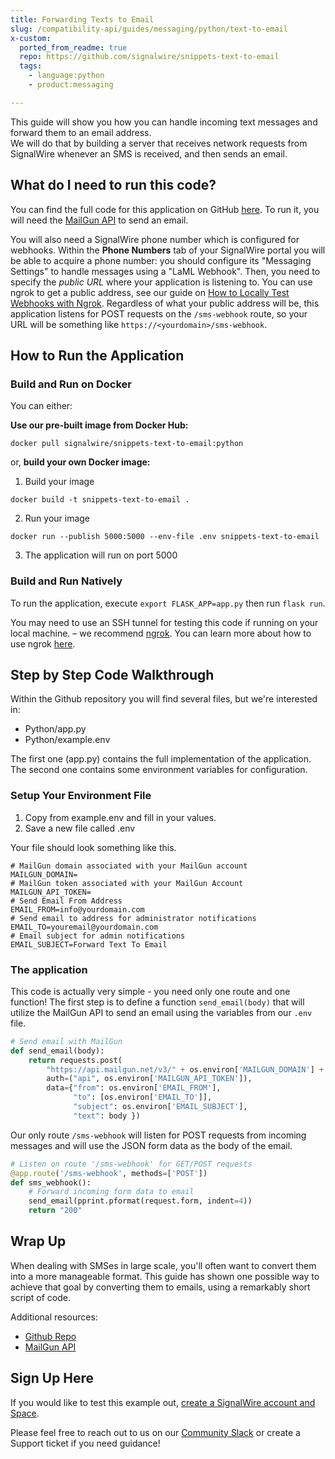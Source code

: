 ```yaml
---
title: Forwarding Texts to Email
slug: /compatibility-api/guides/messaging/python/text-to-email
x-custom:
  ported_from_readme: true
  repo: https://github.com/signalwire/snippets-text-to-email
  tags:
    - language:python
    - product:messaging

---
```


This guide will show you how you can handle incoming text messages and forward them to an email address.  
We will do that by building a server that receives network requests from SignalWire whenever an SMS is received, and then sends an email.

What do I need to run this code?
--------------------------------

You can find the full code for this application on GitHub [here](https://github.com/signalwire/snippets-text-to-email). To run it, you will need the [MailGun API](https://www.mailgun.com/) to send an email.

You will also need a SignalWire phone number which is configured for webhooks. Within the **Phone Numbers** tab of your SignalWire portal you will be able to acquire a phone number: you should configure its "Messaging Settings" to handle messages using a "LaML Webhook". Then, you need to specify the _public URL_ where your application is listening to. You can use ngrok to get a public address, see our guide on [How to Locally Test Webhooks with Ngrok](/platform/basics/guides/technical-troubleshooting/how-to-test-webhooks-with-ngrok). Regardless of what your public address will be, this application listens for POST requests on the `/sms-webhook` route, so your URL will be something like `https://<yourdomain>/sms-webhook`.

How to Run the Application
--------------------------

### Build and Run on Docker

You can either:

**Use our pre-built image from Docker Hub:**

```
docker pull signalwire/snippets-text-to-email:python
```

or, **build your own Docker image:**

1. Build your image

```
docker build -t snippets-text-to-email .
```

2. Run your image

```
docker run --publish 5000:5000 --env-file .env snippets-text-to-email
```

3. The application will run on port 5000

### Build and Run Natively

To run the application, execute `export FLASK_APP=app.py` then run `flask run`.

You may need to use an SSH tunnel for testing this code if running on your local machine. – we recommend [ngrok](https://ngrok.com/). You can learn more about how to use ngrok [here](/platform/basics/guides/technical-troubleshooting/how-to-test-webhooks-with-ngrok). 

Step by Step Code Walkthrough
-----------------------------

Within the Github repository you will find several files, but we're interested in:

- Python/app.py 
- Python/example.env

The first one (app.py) contains the full implementation of the application. The second one contains some environment variables for configuration.

### Setup Your Environment File

1. Copy from example.env and fill in your values.
2. Save a new file called .env

Your file should look something like this.

```
# MailGun domain associated with your MailGun account
MAILGUN_DOMAIN=
# MailGun token associated with your MailGun Account
MAILGUN_API_TOKEN=
# Send Email From Address
EMAIL_FROM=info@yourdomain.com
# Send email to address for administrator notifications
EMAIL_TO=youremail@yourdomain.com
# Email subject for admin notifications
EMAIL_SUBJECT=Forward Text To Email
```

### The application

This code is actually very simple - you need only one route and one function! The first step is to define a function `send_email(body)` that will utilize the MailGun API to send an email using the variables from our `.env` file.

```python
# Send email with MailGun
def send_email(body):
    return requests.post(
        "https://api.mailgun.net/v3/" + os.environ['MAILGUN_DOMAIN'] + "/messages",
        auth=("api", os.environ['MAILGUN_API_TOKEN']),
        data={"from": os.environ['EMAIL_FROM'],
              "to": [os.environ['EMAIL_TO']],
              "subject": os.environ['EMAIL_SUBJECT'],
              "text": body })
```

Our only route `/sms-webhook` will listen for POST requests from incoming messages and will use the JSON form data as the body of the email. 

```python
# Listen on route '/sms-webhook' for GET/POST requests
@app.route('/sms-webhook', methods=['POST'])
def sms_webhook():
    # Forward incoming form data to email
    send_email(pprint.pformat(request.form, indent=4))
    return "200"
```

Wrap Up
-------

When dealing with SMSes in large scale, you'll often want to convert them into a more manageable format. This guide has shown one possible way to achieve that goal by converting them to emails, using a remarkably short script of code.

Additional resources: 

- [Github Repo](https://github.com/signalwire/snippets-text-to-email)
- [MailGun API](https://www.mailgun.com/)

Sign Up Here
------------

If you would like to test this example out, [create a SignalWire account and Space](https://m.signalwire.com/signups/new?s=1).

Please feel free to reach out to us on our [Community Slack](https://signalwire.community/) or create a Support ticket if you need guidance!

